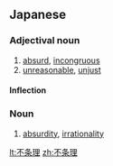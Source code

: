 {{also|不條理}}
==Japanese==
{{ja-kanjitab|ふ|じょう|り|yomi=on}}

===Adjectival noun===
{{ja-adj|infl=な|ふじょうり}}

# [[absurd]], [[incongruous]]
# [[unreasonable]], [[unjust]]
#: {{ja-usex|不条理な職場の理不尽な上司|ふじょうり な しょくば の りふじん な じょうし|unjust workplace with an unreasonable boss}}

====Inflection====
{{ja-na|ふじょうり}}

===Noun===
{{ja-noun|ふじょうり}}

# [[absurdity]], [[irrationality]]

[[lt:不条理]]
[[zh:不条理]]